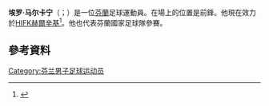 {{Infobox football biography
| name = 埃罗·马尔卡宁<br/> Eero Markkanen
| image = 2017-08-11 TuS Koblenz vs. SG Dynamo Dresden (DFB-Pokal) by Sandro Halank–171.jpg
| image_size =
| caption = 马尔卡宁于2017年
| fullname = Eero Pekka Sakari Markkanen<ref>{{cite web|title=EERO MARKKANEN|url=http://www.realmadrid.com/en/football/academy/real-madrid-castilla/eero--markkanen|publisher=[[Real_Madrid|Real Madrid]]|access-date=27 November 2014|url-status=dead|archive-url=https://web.archive.org/web/20150623091740/http://www.realmadrid.com/efootball/academy/real-madrid-castilla/eero--markkanen|archive-date=23 June 2015}}</ref>
| birth_date  = {{Birth date and age|df=yes|1991|7|3}}
| birth_place = [[芬蘭|芬蘭]][[于韋斯屈萊|于韋斯屈萊]]
| height = {{height|m=1.97}}
| position = [[前鋒|前鋒]]
| currentclub = [[HIFK赫爾辛基|HIFK赫爾辛基]]
| clubnumber = 9
| youthyears1= 2000–2010
| youthclubs1= [[于韋斯屈萊足球俱樂部|積華史基拿]]
| years1 = 2010 
| clubs1 = [[于韦斯屈莱黑鸟|于韦斯屈莱黑鸟]]
| caps1 = 3
| goals1 = 3
| years2 = 2011
| clubs2 = Vihtavuoren Pamaus
| caps2 = 14
| goals2 = 9
| years3 = 2011
| clubs3 = → [[基爾維斯|基爾維斯]] (外借)
| caps3 = 2
| goals3 = 1
| years4 = 2012–2013
| clubs4 = [[于韋斯屈萊足球俱樂部|積華史基拿]]
| caps4 = 22
| goals4 = 11
| years5 = 2012
| clubs5 = → [[華卡斯|華卡斯]] (外借)
| caps5 = 12
| goals5 = 9 
| years6 = 2013
| clubs6 = → [[HJK赫尔辛基|HJK赫尔辛基]] (外借)
| caps6 = 6
| goals6 = 1
| years7 = 2014
| clubs7 = [[AIK足球隊|AIK蘇納]]
| caps7 = 14
| goals7 = 6
| years8 = 2014–2015
| clubs8 = [[皇家馬德里足球會|皇家馬德里]]
| caps8 = 0
| goals8 = 0
| years9 = 2014–2015
| clubs9 = [[皇家马德里卡斯蒂利亚足球俱乐部|皇家馬德里B隊]]
| caps9 = 10
| goals9 = 2
| years10 = 2015
| clubs10 = [[羅瓦涅米足球俱樂部|羅瓦涅米]]
| caps10 = 6
| goals10 = 1
|years11 = 2016–2018
|clubs11 = [[AIK足球隊|AIK蘇納]]
|caps11 = 35
|goals11 = 10
|years12 = 2017–2018
|clubs12 = → [[德累斯顿迪纳摩|德累斯顿迪纳摩]] (外借)
|caps12 =9
|goals12 = 0
|years13 = 2018
|clubs13 = → [[兰德斯足球俱乐部|蘭德斯]] (外借)
|caps13 = 15
|goals13 = 1
|years14 = 2018
|clubs14 = [[達爾庫爾德足球會|達爾庫爾德]]
|caps14 = 12
|goals14 = 1
|years15 = 2019
|clubs15 = [[望加錫足球俱樂部|PSM馬卡沙爾]]
|caps15 = 7
|goals15 = 1
|years16 = 2020
|clubs16 = [[哈卡足球會|哈卡]]
|caps16 = 25
|goals16 = 7
|years17 = 2021
|clubs17 = 橙縣SC
|caps17 = 14
|goals17 = 4
|years18 = 2022–
|clubs18 = [[HIFK赫爾辛基|HIFK赫爾辛基]]
|caps18 = 0
|goals18 = 0
| nationalyears1 = 2014–2019
|nationalteam1 = [[芬蘭國家足球隊|芬蘭]]
|nationalcaps1 = 18
|nationalgoals1 = 1
| medaltemplates = 
| pcupdate = 2022年2月28日
| ntupdate = 2018年1月11日
}}

'''埃罗·马尔卡宁'''（{{lang-fi|Eero Markkanen}}；{{bd|1991年|7月3日}}）是一位[[芬蘭|芬蘭]]足球運動員。在場上的位置是前鋒。他現在效力於[[HIFK赫爾辛基|HIFK赫爾辛基]]<ref>{{Cite web |url=http://www.aikfotboll.se/Article.aspx?contentID=9748 |title="Eero Markkanen klar för AIK" |accessdate=2016-02-14 |archive-date=2015-11-17 |archive-url=https://web.archive.org/web/20151117152424/http://www.aikfotboll.se/Article.aspx?contentID=9748 |dead-url=no }}</ref>。他也代表芬蘭國家足球隊參賽。

==參考資料==
{{Reflist}}

{{DEFAULTSORT:Markkanen, Eero}}
[[Category:芬兰男子足球运动员|Category:芬兰男子足球运动员]]